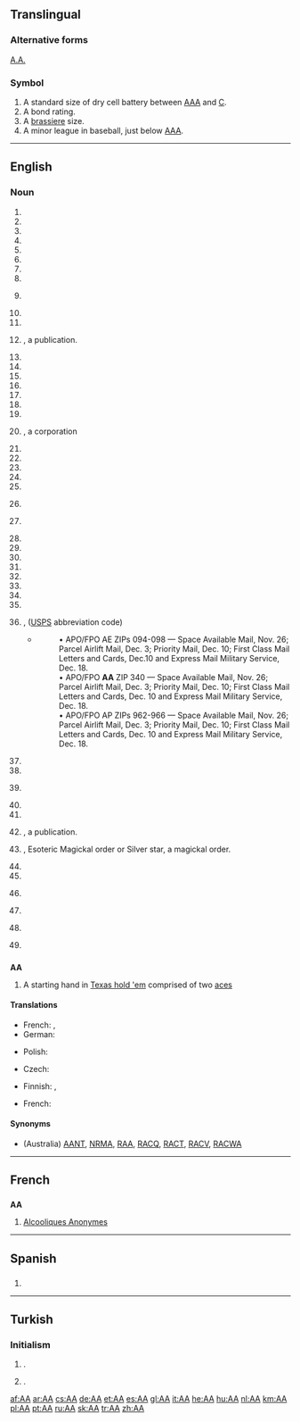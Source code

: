 {{also|Appendix:Variations of "aa"}}
==Translingual==
{{wikipedia}}

===Alternative forms===
{{sense|Astrum Argenteum}} [[A.A.]]

===Symbol===
{{head|mul|symbol}}

# A standard size of dry cell battery between [[AAA]] and [[C]].
# A bond rating.
# A [[brassiere]] size.
# A minor league in baseball, just below [[AAA]].

----

==English==

===Noun===
{{en-noun}}

# {{initialism of | absolute alcohol}}
# {{initialism of | absolute altitude}}
# {{initialism of | Academy Awards}}
# {{initialism of | achievement age}}
# {{initialism of | acting appointment}}
# {{initialism of | Addicts Anonymous}}
# {{initialism of | administrative assistant}}
# {{initialism of | adoption agency}}
# {{context|Argentina|lang=en}} {{initialism of | Aerolineas Argentinas}}
# {{initialism of | affirmative action}}
# {{initialism of | African American}}
# {{initialism of | ''air almanac''}}, a publication.
# {{initialism of | air armament}}
# {{initialism of | air attaché}}
# {{initialism of | aircraft apprentice}}
# {{initialism of | aircraft artificer}}
# {{initialism of | airman apprentice}}
# {{initialism of | Airports Authority of India}}
# {{initialism of | Alcoholics Anonymous}}
# {{initialism of | Aluminum America}}, a corporation
# {{initialism of | Aluminum Assoication}}
# {{initialism of | Alzheimer's Association}}
# {{initialism of | American Airlines}}
# {{initialism of | ''American Anthropologist''}}
# {{initialism of | American Association}}
# {{context|chemistry|lang=en}} {{initialism of | amino acid}}
# {{context|chemistry|lang=en}} {{initialism of | aminoacyl}}
# {{initialism of | Ann Arbor Railroad}}
# {{initialism of | Ansett Airways}}
# {{initialism of | Anti-aircraft}}
# {{initialism of | appropriate authority}}
# {{initialism of | approximate absolute}}
# {{initialism of | arithmetic average}}
# {{initialism of | Arlington Annex}}
# {{initialism of | armament artificer}}
# {{initialism of | Armed Forces in the Americas}}, ([[USPS]] abbreviation code)
#* {{quote-news|title=Shipping to soldiers for the holidays|work=Stuttgart (Arkansas) Daily Leader|author=Bill Shrum|date=October 29|year=2010‎}}
#*: •   APO/FPO AE ZIPs 094-098 — Space Available Mail, Nov. 26; Parcel Airlift Mail, Dec. 3; Priority Mail, Dec. 10; First Class Mail Letters and Cards, Dec.10 and Express Mail Military Service, Dec. 18.
#*: •   APO/FPO '''AA''' ZIP 340 — Space Available Mail, Nov. 26; Parcel Airlift Mail, Dec. 3; Priority Mail, Dec. 10; First Class Mail Letters and Cards, Dec. 10 and Express Mail Military Service, Dec. 18.
#*: •   APO/FPO AP ZIPs 962-966 — Space Available Mail, Nov. 26; Parcel Airlift Mail, Dec. 3; Priority Mail, Dec. 10; First Class Mail Letters and Cards, Dec. 10 and Express Mail Military Service, Dec. 18.
# {{initialism of | Army Act}}
# {{initialism of | Asian-African}}
# {{context|military|lang=en}} {{initialism of | assembly area}}
# {{initialism of | assistant adjutant}}
# {{initialism of | Associate of arts}}
# {{initialism of | ''Astronautica Acta''}}, a publication.
# {{initialism of | Astrum Argenteum}}, Esoteric Magickal order or Silver star, a magickal order.
# {{initialism of | athletic association}}
# {{initialism of | author's alteration}}
# {{context|UK|lang=en}} {{initialism of | The Automobile Association}}
# {{context|military|lang=en}} {{initialism of | avenue of approach}}
# {{initialism of | aviation annex}}
# {{context|dated|Russia|lang=en}} {{initialism of | aviatsionnaya Armiya}}


==={{initialism-old|en}}===
'''AA'''

# {{context|poker|lang=en}} A starting hand in [[Texas hold 'em]] comprised of two [[ace]]s


====Translations====

{{trans-top|Alcoholics Anonymous}}
* French: {{t-|fr|AA|m-p}},  {{t-|fr|Alcooliques Anonymes|m-p}}
* German: {{t+|de|AA|p}}
{{trans-mid}}
* Polish: {{t+|pl|AA|n}}
{{trans-bottom}}

{{trans-top|American Airlines}}
{{trans-mid}}
{{trans-bottom}}

{{trans-top|Esoteric Magickal order Astrum Argenteum, or Silver star, a magickal order}}
{{trans-mid}}
{{trans-bottom}}

{{trans-top|Antiaircraft}}
* Czech: {{t+|cs|PL}}
{{trans-mid}}
* Finnish: {{t+|fi|IT}}, {{t+|fi|it}}
{{trans-bottom}}

{{trans-top|Alzheimer's Association}}
{{trans-mid}}
{{trans-bottom}}

{{trans-top|Armed Forces Americas}}
{{trans-mid}}
{{trans-bottom}}

{{trans-top|Affirmative Action}}
* French: {{t+|fr|discrimination positive|f}}
{{trans-mid}}
{{trans-bottom}}

{{trans-top|African-American}}
{{trans-mid}}
{{trans-bottom}}

====Synonyms====
* {{sense|Automobile Association}} (Australia) [[AANT]], [[NRMA]], [[RAA]], [[RACQ]], [[RACT]], [[RACV]], [[RACWA]]

----

==French==

==={{initialism-old|fr}}===
'''AA''' {{m-p}}

# {{context|plurale tantum|lang=fr}} [[Alcooliques Anonymes]]

----
==Spanish==

==={{initialism-old|es}}===

# {{initialism of | Alcohólicos Anónimos}}

----

==Turkish==

===Initialism===
{{tr-initialism}}

# {{initialism of|Anadolu Ajansı|lang=tr|nodot=1}} {{gloss|Anadolu Agency}}.
# {{initialism of|Adsız Alkolikler|lang=tr|nodot=1}} {{gloss|Alcoholics Anonymous}}.

[[af:AA]]
[[ar:AA]]
[[cs:AA]]
[[de:AA]]
[[et:AA]]
[[es:AA]]
[[gl:AA]]
[[it:AA]]
[[he:AA]]
[[hu:AA]]
[[nl:AA]]
[[km:AA]]
[[pl:AA]]
[[pt:AA]]
[[ru:AA]]
[[sk:AA]]
[[tr:AA]]
[[zh:AA]]